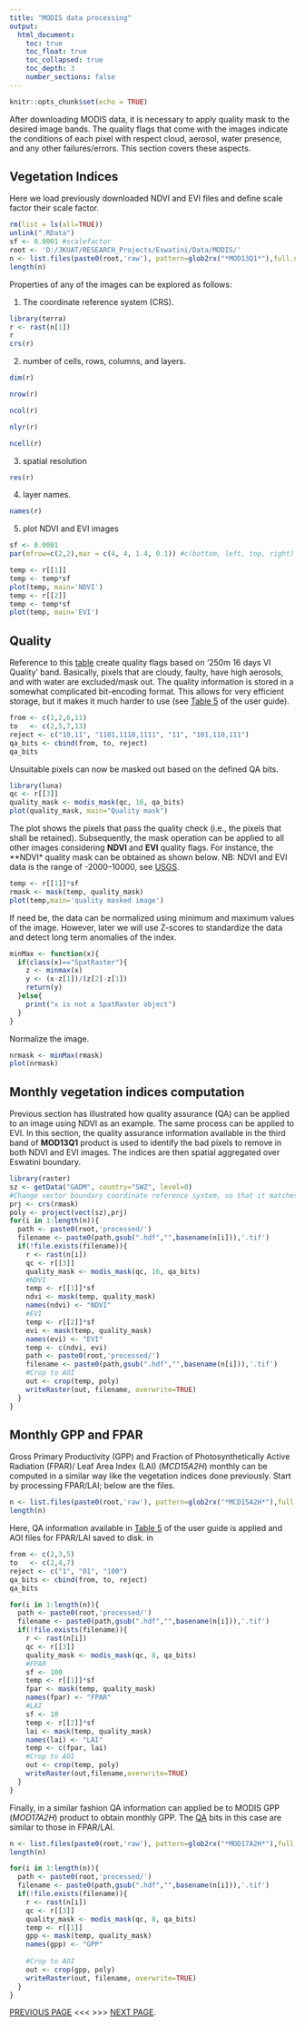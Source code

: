 ```yaml
---
title: "MODIS data processing"
output: 
  html_document:
    toc: true
    toc_float: true
    toc_collapsed: true
    toc_depth: 3
    number_sections: false
---
```


```r
knitr::opts_chunk$set(echo = TRUE)
```

After downloading MODIS data, it is necessary to apply quality mask to the desired image bands. The quality flags that come with the images indicate the conditions of each pixel with respect cloud, aerosol, water presence, and any other failures/errors. This section covers these aspects.

## Vegetation Indices

Here we load previously downloaded NDVI and EVI files and define scale factor their scale factor.

```r
rm(list = ls(all=TRUE))
unlink(".RData")
sf <- 0.0001 #scalefactor
root <- 'D:/JKUAT/RESEARCH_Projects/Eswatini/Data/MODIS/'
n <- list.files(paste0(root,'raw'), pattern=glob2rx("*MOD13Q1*"),full.names=T)
length(n)
```

Properties of any of the images can be explored as follows:

1. The coordinate reference system (CRS).

```r
library(terra)
r <- rast(n[1])
r
crs(r)
```

2. number of cells, rows, columns, and layers.

```r
dim(r)

nrow(r)

ncol(r)

nlyr(r)

ncell(r)
```

3. spatial resolution

```r
res(r)
```

4. layer names.

```r
names(r)
```

5. plot NDVI and EVI images

```r
sf <- 0.0001
par(mfrow=c(2,2),mar = c(4, 4, 1.4, 0.1)) #c(bottom, left, top, right)

temp <- r[[1]]
temp <- temp*sf
plot(temp, main='NDVI')
temp <- r[[2]]
temp <- temp*sf
plot(temp, main='EVI')
```

## Quality

Reference to this [table](https://lpdaac.usgs.gov/documents/103/MOD13_User_Guide_V6.pdf) create quality flags based on '250m 16 days VI Quality' band. Basically, pixels that are cloudy, faulty, have high aerosols, and with water are excluded/mask out. The quality information is stored in a somewhat complicated bit-encoding format. This allows for very efficient storage, but it makes it much harder to use (see [Table 5](https://lpdaac.usgs.gov/documents/103/MOD13_User_Guide_V6.pdf) of the user guide).
 
```r
from <- c(1,2,6,11)
to   <- c(2,5,7,13)
reject <- c("10,11", "1101,1110,1111", "11", "101,110,111")
qa_bits <- cbind(from, to, reject)
qa_bits
```

Unsuitable pixels can now be masked out based on the defined QA bits.

```r
library(luna)
qc <- r[[3]]
quality_mask <- modis_mask(qc, 16, qa_bits)
plot(quality_mask, main="Quality mask")
```

The plot shows the pixels that pass the quality check (i.e., the pixels that shall be retained). Subsequently, the mask operation can be applied to all other images considering **NDVI** and **EVI** quality flags. For instance, the **NDVI* quality mask can be obtained as shown below. NB: NDVI and EVI data is the range of -2000--10000, see [USGS](https://lpdaac.usgs.gov/products/mod13q1v006/). 

```r
temp <- r[[1]]*sf
rmask <- mask(temp, quality_mask)
plot(temp,main='quality masked image')
```

If need be, the data can be normalized using minimum and maximum values of the image. However, later we will use Z-scores to standardize the data and detect long term anomalies of the index.

```r
minMax <- function(x){
  if(class(x)=="SpatRaster"){
    z <- minmax(x)
    y <- (x-z[1])/(z[2]-z[1])
    return(y)
  }else{
    print("x is not a SpatRaster object")
  }
}
```

Normalize the image.

```r
nrmask <- minMax(rmask)
plot(nrmask)
```


## Monthly vegetation indices computation

Previous section has illustrated how quality assurance (QA) can be applied to an image using NDVI as an example. The same process can be applied to EVI. In this section, the quality assurance information available in the third band of **MOD13Q1** product is used to identify the bad pixels to remove in both NDVI and EVI images. The indices are then spatial aggregated over Eswatini boundary.

```r
library(raster)
sz <- getData("GADM", country="SWZ", level=0)
#Change vector boundary coordinate reference system, so that it matches that of the MODIS data.
prj <- crs(rmask)
poly <- project(vect(sz),prj)
for(i in 1:length(n)){
  path <- paste0(root,'processed/')
  filename <- paste0(path,gsub(".hdf","",basename(n[i])),'.tif')
  if(!file.exists(filename)){
    r <- rast(n[i])
    qc <- r[[3]]
    quality_mask <- modis_mask(qc, 16, qa_bits)
    #NDVI
    temp <- r[[1]]*sf
    ndvi <- mask(temp, quality_mask)
    names(ndvi) <- "NDVI"
    #EVI
    temp <- r[[2]]*sf
    evi <- mask(temp, quality_mask)
    names(evi) <- "EVI"
    temp <- c(ndvi, evi)
    path <- paste0(root,'processed/')
    filename <- paste0(path,gsub(".hdf","",basename(n[i])),'.tif')
    #Crop to AOI
    out <- crop(temp, poly)
    writeRaster(out, filename, overwrite=TRUE)
  }
}
```

## Monthly GPP and FPAR

Gross Primary Productivity (GPP) and Fraction of Photosynthetically Active Radiation (FPAR)/ Leaf Area Index (LAI) (*MCD15A2H*) monthly can be computed in a similar way like the vegetation indices done previously. Start by processing FPAR/LAI; below are the files.

```r
n <- list.files(paste0(root,'raw'), pattern=glob2rx("*MCD15A2H*"),full.names=T)
length(n)
```

Here, QA information available in [Table 5](https://lpdaac.usgs.gov/documents/624/MOD15_User_Guide_V6.pdf) of the user guide is applied and AOI files for FPAR/LAI saved to disk. in

```r
from <- c(2,3,5)
to   <- c(2,4,7)
reject <- c("1", "01", "100")
qa_bits <- cbind(from, to, reject)
qa_bits

for(i in 1:length(n)){
  path <- paste0(root,'processed/')
  filename <- paste0(path,gsub(".hdf","",basename(n[i])),'.tif')
  if(!file.exists(filename)){
    r <- rast(n[i])
    qc <- r[[3]]
    quality_mask <- modis_mask(qc, 8, qa_bits)
    #FPAR
    sf <- 100
    temp <- r[[1]]*sf
    fpar <- mask(temp, quality_mask)
    names(fpar) <- "FPAR"
    #LAI
    sf <- 10
    temp <- r[[2]]*sf
    lai <- mask(temp, quality_mask)
    names(lai) <- "LAI"
    temp <- c(fpar, lai)
    #Crop to AOI
    out <- crop(temp, poly)
    writeRaster(out,filename,overwrite=TRUE)
  }
}
```

Finally, in a similar fashion QA information can applied be to MODIS GPP (*MOD17A2H*) product to obtain monthly GPP. The [QA](https://landweb.modaps.eosdis.nasa.gov/QA_WWW/forPage/user_guide/MOD17UsersGuide2019.pdf) bits in this case are similar to those in FPAR/LAI.

```r
n <- list.files(paste0(root,'raw'), pattern=glob2rx("*MOD17A2H*"),full.names=T)
length(n)

for(i in 1:length(n)){
  path <- paste0(root,'processed/')
  filename <- paste0(path,gsub(".hdf","",basename(n[i])),'.tif')
  if(!file.exists(filename)){
    r <- rast(n[i])
    qc <- r[[3]]
    quality_mask <- modis_mask(qc, 8, qa_bits)
    temp <- r[[1]]
    gpp <- mask(temp, quality_mask)
    names(gpp) <- "GPP"
    
    #Crop to AOI
    out <- crop(gpp, poly)
    writeRaster(out, filename, overwrite=TRUE)
  }
}

```


[PREVIOUS PAGE](modis.html) <<<  >>>   [NEXT PAGE](indices.html).